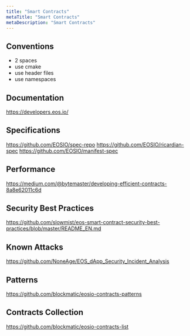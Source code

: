 ```yaml
---
title: "Smart Contracts"
metaTitle: "Smart Contracts"
metaDescription: "Smart Contracts"
---
```


## Conventions

- 2 spaces
- use cmake
- use header files
- use namespaces

## Documentation

https://developers.eos.io/

## Specifications

https://github.com/EOSIO/spec-repo
https://github.com/EOSIO/ricardian-spec
https://github.com/EOSIO/manifest-spec

## Performance

https://medium.com/@bytemaster/developing-efficient-contracts-8a8e62011c6d

## Security Best Practices

https://github.com/slowmist/eos-smart-contract-security-best-practices/blob/master/README_EN.md

## Known Attacks

https://github.com/NoneAge/EOS_dApp_Security_Incident_Analysis

## Patterns

https://github.com/blockmatic/eosio-contracts-patterns

## Contracts Collection

https://github.com/blockmatic/eosio-contracts-list


